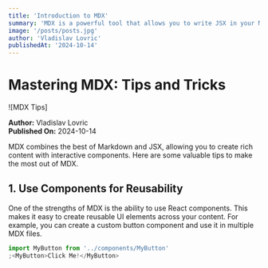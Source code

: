 ```yaml
---
title: 'Introduction to MDX'
summary: 'MDX is a powerful tool that allows you to write JSX in your Markdown.'
image: '/posts/posts.jpg'
author: 'Vladislav Lovric'
publishedAt: '2024-10-14'
---
```


# Mastering MDX: Tips and Tricks

![MDX Tips]

**Author:** Vladislav Lovric  
**Published On:** 2024-10-14

MDX combines the best of Markdown and JSX, allowing you to create rich content
with interactive components. Here are some valuable tips to make the most out of
MDX.

## 1. Use Components for Reusability

One of the strengths of MDX is the ability to use React components. This makes
it easy to create reusable UI elements across your content. For example, you can
create a custom button component and use it in multiple MDX files.

```jsx
import MyButton from '../components/MyButton'
;<MyButton>Click Me!</MyButton>
```
